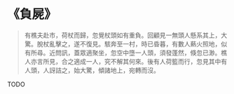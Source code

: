 # 《負屍》

> 有樵夫赴市，荷杖而歸，忽覺杖頭如有重負。回顧見一無頭人懸系其上，大驚。脫杖亂擊之，遂不復見。駭奔至一村，時已昏暮，有數人爇火照地，似有所尋。近問訊，蓋眾適聚坐，忽空中墮一人頭，須發蓬然，倏忽已渺。樵人亦言所見，合之適成一人，究不解其何來。後有人荷籃而行，忽見其中有人頭，人訝詰之，始大驚，傾諸地上，宛轉而沒。

TODO
